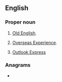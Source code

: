 {{also|oe|Oe|Œ|œ}}
==English==

===Proper noun===
{{en-proper noun}}

# {{lb|en|linguistics|initialism}} [[Old English]].
# {{lb|en|New Zealand|initialism}} [[Overseas Experience]].
# {{lb|en|computing}} [[w:Outlook Express|Outlook Express]]

===Anagrams===
* {{anagrams|en|E&O|EO|Eo|eo-}}